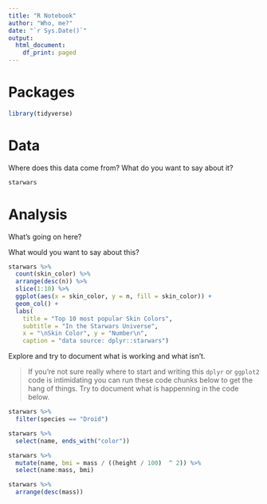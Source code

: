 ```yaml
---
title: "R Notebook"
author: "Who, me?"
date: "`r Sys.Date()`"
output:
  html_document:
    df_print: paged
---
```


# Packages

```r
library(tidyverse)
```

# Data

Where does this data come from? What do you want to say about it?

```r
starwars
```

# Analysis

What's going on here?

What would you want to say about this?

```r
starwars %>%
  count(skin_color) %>%
  arrange(desc(n)) %>%
  slice(1:10) %>%
  ggplot(aes(x = skin_color, y = n, fill = skin_color)) +
  geom_col() +
  labs(
    title = "Top 10 most popular Skin Colors",
    subtitle = "In the Starwars Universe",
    x = "\nSkin Color", y = "Number\n",
    caption = "data source: dplyr::starwars")
```

Explore and try to document what is working and what isn't.

> If you're not sure really where to start and writing this `dplyr` or `ggplot2` code is intimidating you can run these code chunks below to get the hang of things. Try to document what is happenning in the code below.

```r
starwars %>% 
  filter(species == "Droid")
```

```r
starwars %>% 
  select(name, ends_with("color"))
```

```r
starwars %>% 
  mutate(name, bmi = mass / ((height / 100)  ^ 2)) %>%
  select(name:mass, bmi)
```

```r
starwars %>% 
  arrange(desc(mass))
```

